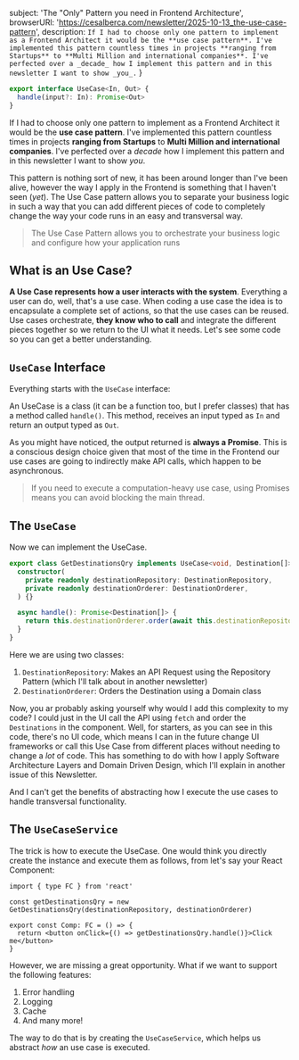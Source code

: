   subject: 'The "Only" Pattern you need in Frontend Architecture',
  browserURl: 'https://cesalberca.com/newsletter/2025-10-13_the-use-case-pattern',
  description: `If I had to choose only one pattern to implement as a Frontend Architect it would be the **use case pattern**. I've implemented this pattern countless times in projects **ranging from Startups** to **Multi Million and international companies**. I've perfected over a _decade_ how I implement this pattern and in this newsletter I want to show _you_.`
}

```typescript
export interface UseCase<In, Out> {
  handle(input?: In): Promise<Out>
}
```

If I had to choose only one pattern to implement as a Frontend Architect it would be the **use case pattern**. I've implemented this pattern countless times in projects **ranging from Startups** to **Multi Million and international companies**. I've perfected over a _decade_ how I implement this pattern and in this newsletter I want to show _you_.

This pattern is nothing sort of new, it has been around longer than I've been alive, however the way I apply in the Frontend is something that I haven't seen (_yet_). The Use Case pattern allows you to separate your business logic in such a way that you can add different pieces of code to completely change the way your code runs in an easy and transversal way.

> The Use Case Pattern allows you to orchestrate your business logic and configure how your application runs

## What is an Use Case?

**A Use Case represents how a user interacts with the system**. Everything a user can do, well, that's a use case. When coding a use case the idea is to encapsulate a complete set of actions, so that the use cases can be reused. Use cases orchestrate, **they know who to call** and integrate the different pieces together so we return to the UI what it needs. Let's see some code so you can get a better understanding.

## `UseCase` Interface

Everything starts with the `UseCase` interface:

An UseCase is a class (it can be a function too, but I prefer classes) that has a method called `handle()`. This method, receives an input typed as `In` and return an output typed as `Out`.

As you might have noticed, the output returned is **always a Promise**. This is a conscious design choice given that most of the time in the Frontend our use cases are going to indirectly make API calls, which happen to be asynchronous.

> If you need to execute a computation-heavy use case, using Promises means you can avoid blocking the main thread.

## The `UseCase`

Now we can implement the UseCase.

```typescript
export class GetDestinationsQry implements UseCase<void, Destination[]> {
  constructor(
    private readonly destinationRepository: DestinationRepository,
    private readonly destinationOrderer: DestinationOrderer,
  ) {}

  async handle(): Promise<Destination[]> {
    return this.destinationOrderer.order(await this.destinationRepository.findAll())
  }
}
```

Here we are using two classes:

1. `DestinationRepository`: Makes an API Request using the Repository Pattern (which I'll talk about in another newsletter)
2. `DestinationOrderer`: Orders the Destination using a Domain class

Now, you ar probably asking yourself why would I add this complexity to my code? I could just in the UI call the API using `fetch` and order the `Destinations` in the component. Well, for starters, as you can see in this code, there's no UI code, which means I can in the future change UI frameworks or call this Use Case from different places without needing to change a _lot_ of code. This has something to do with how I apply Software Architecture Layers and Domain Driven Design, which I'll explain in another issue of this Newsletter.

And I can't get the benefits of abstracting how I execute the use cases to handle transversal functionality.

## The `UseCaseService`

The trick is how to execute the UseCase. One would think you directly create the instance and execute them as follows, from let's say your React Component:

```tsx
import { type FC } from 'react'

const getDestinationsQry = new GetDestinationsQry(destinationRepository, destinationOrderer)

export const Comp: FC = () => {
  return <button onClick={() => getDestinationsQry.handle()}>Click me</button>
}
```

However, we are missing a great opportunity. What if we want to support the following features:

1. Error handling
2. Logging
3. Cache
4. And many more!

The way to do that is by creating the `UseCaseService`, which helps us abstract _how_ an use case is executed.
